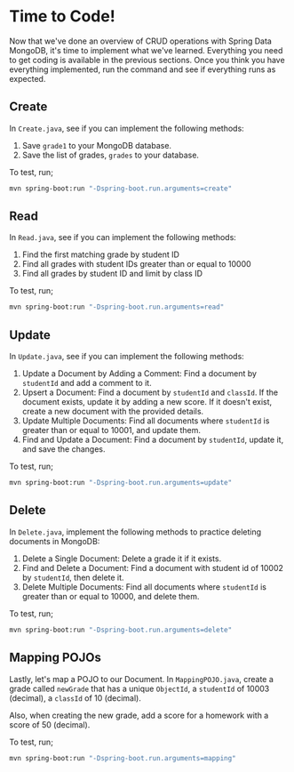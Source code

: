 # Time to Code!
Now that we've done an overview of CRUD operations with Spring Data MongoDB,
it's time to implement what we've learned. Everything you need to get coding is available in the 
previous sections. Once you think you have everything implemented, run the command and see if 
everything runs as expected.

## Create
In `Create.java`, see if you can implement the following methods:

1. Save `grade1` to your MongoDB database.
2. Save the list of grades, `grades` to your database.

To test, run;
```bash
mvn spring-boot:run "-Dspring-boot.run.arguments=create"
```

## Read
In `Read.java`, see if you can implement the following methods:

1. Find the first matching grade by student ID
2. Find all grades with student IDs greater than or equal to 10000
3. Find all grades by student ID and limit by class ID

To test, run;
```bash
mvn spring-boot:run "-Dspring-boot.run.arguments=read"
```

## Update
In `Update.java`, see if you can implement the following methods:

1. Update a Document by Adding a Comment: Find a document by `studentId` 
and add a comment to it.
2. Upsert a Document: Find a document by `studentId` and `classId`. If the 
document exists, update it by adding a new score. If it doesn't exist, 
create a new document with the provided details.
3. Update Multiple Documents: Find all documents where `studentId` is 
greater than or equal to 10001, and update them.
4. Find and Update a Document: Find a document by `studentId`, update 
it, and save the changes.

To test, run;
```bash
mvn spring-boot:run "-Dspring-boot.run.arguments=update"
```

## Delete
In `Delete.java`, implement the following methods to practice deleting 
documents in MongoDB:

1. Delete a Single Document: Delete a grade it if it exists.
2. Find and Delete a Document: Find a document with student id of 10002 
by `studentId`, then delete it.
3. Delete Multiple Documents: Find all documents where `studentId` is 
greater than or equal to 10000, and delete them.

To test, run;
```bash
mvn spring-boot:run "-Dspring-boot.run.arguments=delete"
```

## Mapping POJOs
Lastly, let's map a POJO to our Document. In `MappingPOJO.java`, create 
a grade called `newGrade` that has a unique `ObjectId`, a `studentId` 
of 10003 (decimal), a `classId` of 10 (decimal).

Also, when creating the new grade, add a score for a homework with a 
score of 50 (decimal).

To test, run;
```bash
mvn spring-boot:run "-Dspring-boot.run.arguments=mapping"
```
